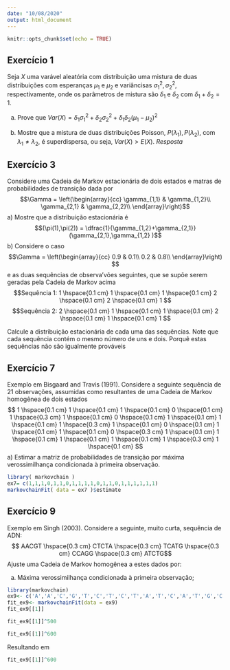 ```yaml
---
date: "10/08/2020"
output: html_document
---
```


\thispagestyle{empty}

\begin{center}

\bf{UNIVERSIDADE FEDERAL DO PARANÁ}\\
\bf{CURSO ESTATíSTICA}\\

\vspace{4cm}

\bf{RODOLFO PIROLO GATZKE - GRR 20149150}

\vspace{6.5cm}

\bf{RESOLUÇÃO DOS EXERCICIOS DA LISTA V \\
    MODELOS MARKOVIANOS}\\

\vspace{9.0cm}

\bf{CURITIBA} \\
\bf{Setembro de 2020}\\
\end{center}

\newpage
```r
knitr::opts_chunk$set(echo = TRUE)
```


## Exercício 1
Seja $X$ uma varável aleatória com distribuição uma mistura de duas distribuições com esperanças $\mu_1$ e $\mu_2$ e variâncisas $\sigma_1^2, \sigma_2^2$, respectivamente, onde os parâmetros de mistura são $\delta_1$ e $\delta_2$ com $\delta_1 + \delta_2 = 1$. \newline

a) Prove que $Var(X) = \delta_1\sigma_1^2 + \delta_2\sigma_2^2 + \delta_1\delta_2(\mu_1 - \mu_2)^2$ \newline

b) Mostre que a mistura de duas distribuições Poisson, $P(\lambda_1), P(\lambda_2)$, com $\lambda_1 \neq \lambda_2$, é superdispersa, ou seja, $Var(X) > E(X)$. \newline
$Resposta$ \newline




## Exercício 3
Considere uma Cadeia de Markov estacionária de dois estados e matras de probabilidades de transição dada por \newline
$$\Gamma = \left(\begin{array}{cc} \gamma_{1,1} & \gamma_{1,2}\\
                                    \gamma_{2,1} & \gamma_{2,2}\\
 \end{array}\right)$$
a) Mostre que a distribuição estacionária é 
$$(\pi(1),\pi(2)) = \dfrac{1}{\gamma_{1,2}+\gamma_{2,1}}(\gamma_{2,1},\gamma_{1,2} )$$
b) Considere o caso
$$\Gamma = \left(\begin{array}{cc} 0.9 & 0.1\\
                                   0.2 & 0.8\\
 \end{array}\right) $$
e as duas sequências de observa'vões seguintes, que se supõe serem geradas pela Cadeia de Markov acima
$$Sequência 1: 1 \hspace{0.1 cm} 1 \hspace{0.1 cm} 1 \hspace{0.1 cm} 2 \hspace{0.1 cm} 2 \hspace{0.1 cm} 1 $$
$$Sequência 2: 2 \hspace{0.1 cm} 1 \hspace{0.1 cm} 1 \hspace{0.1 cm} 2 \hspace{0.1 cm} 1 \hspace{0.1 cm} 1 $$

Calcule a distribuição estacionária de cada uma das sequências. Note que cada sequência contém o mesmo número de uns e dois. Porquê estas sequências não são igualmente prováveis\newline




## Exercício 7
Exemplo em Bisgaard and Travis (1991). Considere a seguinte sequência de 21 observações, assumidas como resultantes de uma Cadeia de Markov homogênea de dois estados
$$ 1 \hspace{0.1 cm} 1 \hspace{0.1 cm} 1 \hspace{0.1 cm} 0 \hspace{0.1 cm} 1 \hspace{0.3 cm} 1 \hspace{0.1 cm} 0 \hspace{0.1 cm} 1 \hspace{0.1 cm} 1 \hspace{0.1 cm} 1 \hspace{0.3 cm} 1 \hspace{0.1 cm} 0 \hspace{0.1 cm} 1 \hspace{0.1 cm} 1 \hspace{0.1 cm} 0 \hspace{0.3 cm} 1 \hspace{0.1 cm} 1 \hspace{0.1 cm} 1 \hspace{0.1 cm} 1 \hspace{0.1 cm} 1 \hspace{0.3 cm} 1 \hspace{0.1 cm} $$
a) Estimar a matriz de probabilidades de transição por máxima verossimilhança condicionada à primeira observação.
```r
library( markovchain )
ex7= c(1,1,1,0,1,1,0,1,1,1,1,0,1,1,0,1,1,1,1,1,1)
markovchainFit( data = ex7 )$estimate

```



## Exercício 9
Exemplo em Singh (2003). Considere a seguinte, muito curta, sequência de ADN:
$$ AACGT \hspace{0.3 cm} CTCTA \hspace{0.3 cm} TCATG \hspace{0.3 cm} CCAGG \hspace{0.3 cm} ATCTG$$
Ajuste uma Cadeia de Markov homogênea a estes dados por:

a) Máxima verossimilhança condicionada à primeira observação;
```r
library(markovchain)
ex9<- c('A','A','C','G','T','C','T','C','T','A','T','C','A','T','G','C','C','A','G','G','A','T','C','T','G')
fit_ex9<- markovchainFit(data = ex9)
fit_ex9[[1]]

fit_ex9[[1]]^500

fit_ex9[[1]]^600

```
Resultando em 

```r
fit_ex9[[1]]^600
```








